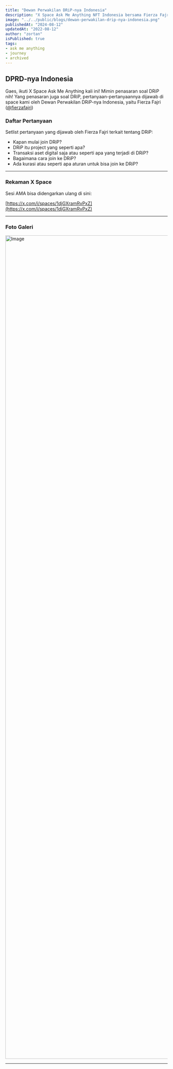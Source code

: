 ```yaml
---
title: "Dewan Perwakilan DRiP-nya Indonesia"
description: "X Space Ask Me Anything NFT Indonesia bersama Fierza Fajri sebagai Dewan Perwakilan DRiP-nya Indonesia."
image: "../../public/blogs/dewan-perwakilan-drip-nya-indonesia.png"
publishedAt: "2024-08-12"
updatedAt: "2022-08-12"
author: "zortan"
isPublished: true
tags: 
- ask me anything
- journey
- archived
---
```


## DPRD-nya Indonesia

Gaes, ikuti X Space Ask Me Anything kali ini! Mimin penasaran soal DRiP nih! Yang penasaran juga soal DRiP, pertanyaan-pertanyaannya dijawab di space kami oleh Dewan Perwakilan DRiP-nya Indonesia, yaitu Fierza Fajri ([@fierzafajri](https://x.com/fierzafajri))

### Daftar Pertanyaan

Setlist pertanyaan yang dijawab oleh Fierza Fajri terkait tentang DRiP:

- Kapan mulai join DRiP?
- DRiP itu project yang seperti apa?
- Transaksi aset digital saja atau seperti apa yang terjadi di DRiP?
- Bagaimana cara join ke DRiP?
- Ada kurasi atau seperti apa aturan untuk bisa join ke DRiP?

---

### Rekaman X Space

Sesi AMA bisa didengarkan ulang di sini:

<AudioSource yyy="https://ipfs.io/ipfs/QmS4LEuU4Z1SjK5ae2Dk1xvfwBYhcGdzWgkzjyR2JWinxU/dewan-perwakilan-drip-nya-indonesia.mp3" />

[https://x.com/i/spaces/1djGXramRvPxZ](https://x.com/i/spaces/1djGXramRvPxZ)

---

### Foto Galeri

<Image
  src="https://ipfs.io/ipfs/Qme4RHiGt6CoreJd6aeBiZ9K1avsN89uwVWcE1WJzodMJd/dewan-perwakilan-drip-nya-indonesia.jpeg"
  width="3840"
  height="2560"
  alt="Image"
  sizes="100vw"
/>

---
